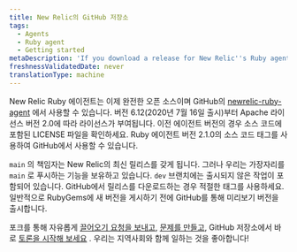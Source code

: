 ```yaml
---
title: New Relic의 GitHub 저장소
tags:
  - Agents
  - Ruby agent
  - Getting started
metaDescription: 'If you download a release for New Relic''s Ruby agent from GitHub, be sure to use the appropriate tag.'
freshnessValidatedDate: never
translationType: machine
---
```


New Relic Ruby 에이전트는 이제 완전한 오픈 소스이며 GitHub의 [newrelic-ruby-agent](https://github.com/newrelic/newrelic-ruby-agent/tree/main) 에서 사용할 수 있습니다. 버전 6.12(2020년 7월 16일 출시)부터 Apache 라이선스 버전 2.0에 따라 라이선스가 부여됩니다. 이전 에이전트 버전의 경우 소스 코드에 포함된 LICENSE 파일을 확인하세요. Ruby 에이전트 버전 2.1.0의 소스 코드 태그를 사용하여 GitHub에서 사용할 수 있습니다.

`main` 의 책임자는 New Relic의 최신 릴리스를 갖게 됩니다. 그러나 우리는 가장자리를 `main` 로 푸시하는 기능을 보유하고 있습니다. `dev` 브랜치에는 출시되지 않은 작업이 포함되어 있습니다. GitHub에서 릴리스를 다운로드하는 경우 적절한 태그를 사용하세요. 일반적으로 RubyGems에 새 버전을 게시하기 전에 GitHub를 통해 미리보기 버전을 출시합니다.

포크를 통해 자유롭게 [끌어오기 요청을 보내고](https://github.com/newrelic/newrelic-ruby-agent/pulls), [문제를 만들고](https://github.com/newrelic/newrelic-ruby-agent/issues/new/choose), GitHub 저장소에서 바로 [토론을 시작해 보세요](https://github.com/newrelic/newrelic-ruby-agent/discussions) . 우리는 지역사회와 함께 일하는 것을 좋아합니다!
